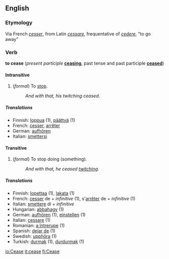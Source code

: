==English==
===Etymology===
Via French ''[[cesser]]'', from Latin ''[[cessare]]'', frequentative of ''[[cedere]]'', "to go away"
===Verb===
'''to cease''' (''present participle'' '''[[ceasing]]''', past tense and past 
participle '''[[ceased]]''')
====Intransitive====
# (''formal'') To [[stop]].
#:''And with that, his twitching ceased.''
=====Translations=====
*Finnish: [[loppua]] (1), [[päättyä]] (1)
*French: [[cesser]], [[arrêter]]
*German: [[aufhören]]
*Italian: [[smettersi]]
====Transitive====
# (''formal'') To stop doing (something).
#:''And with that, he ceased [[twitch]]ing.''
=====Translations=====
*Finnish: [[lopettaa]] (1), [[lakata]] (1)
*French: [[cesser]] de + ''infinitive'' (1), s'[[arrêter]] de + ''infinitive'' (1)
*Italian: [[smettere]] di + ''infinitive''
*Hungarian: [[abbahagy]] (1)
*German: [[aufhören]] (1), [[einstellen]] (1)
*Italian: [[cessare]] (1)
*Romanian: [[a întrerupe]] (1)
*Spanish: [[dejar de]] (1)
*Swedish: [[upphöra]] (1)
*Turkish: [[durmak]] (1), [[durdurmak]] (1)

[[io:Cease]]
[[it:cease]]
[[fi:Cease]]